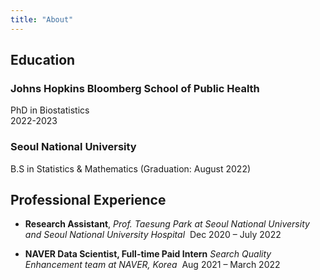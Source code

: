 ```yaml
---
title: "About"
---
```


## Education

### Johns Hopkins Bloomberg School of Public Health

PhD in Biostatistics\
2022-2023

### Seoul National University

B.S in Statistics & Mathematics (Graduation: August 2022)

## Professional Experience

-   **Research Assistant**, *Prof. Taesung Park at Seoul National University and Seoul National University Hospital *\ Dec 2020 -- July 2022

-   **NAVER Data Scientist, Full-time Paid Intern** *Search Quality Enhancement team at NAVER, Korea*\ 
Aug 2021 -- March 2022
